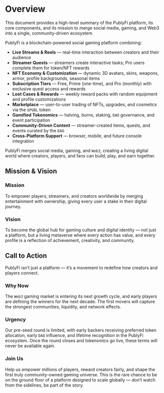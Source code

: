 # Overview

This document provides a high-level summary of the PublyFi platform, its core components, and its mission to merge social media, gaming, and Web3 into a single, community-driven ecosystem.

PublyFi is a blockchain-powered social gaming platform combining:
*   **Live Streams & Reels** — real-time interaction between creators and their audience
*   **Streamer Quests** — streamers create interactive tasks; Pro users complete them for token/NFT rewards
*   **NFT Economy & Customization** — dynamic 3D avatars, skins, weapons, armor, profile backgrounds, seasonal items
*   **Subscription Tiers** — Free, Prime (one-time), and Pro (monthly) with exclusive quest access and rewards
*   **Loot Cases & Rewards** — weekly reward packs with random equipment and profile customizations
*   **Marketplace** — user-to-user trading of NFTs, upgrades, and cosmetics via the `$PUBL` token
*   **Gamified Tokenomics** — halving, burns, staking, `DAO` governance, and event participation
*   **Community-Driven Content** — streamer-created items, quests, and events curated by the `DAO`
*   **Cross-Platform Support** — browser, mobile, and future console integration

PublyFi merges social media, gaming, and `Web3`, creating a living digital world where creators, players, and fans can build, play, and earn together.

## Mission & Vision

### Mission
To empower players, streamers, and creators worldwide by merging entertainment with ownership, giving every user a stake in their digital journey.

### Vision
To become the global hub for gaming culture and digital identity — not just a platform, but a living metaverse where every action has value, and every profile is a reflection of achievement, creativity, and community.

## Call to Action

PublyFi isn’t just a platform — it’s a movement to redefine how creators and players connect.

### Why Now
The `Web3` gaming market is entering its next growth cycle, and early players are defining the winners for the next decade. The first movers will capture the strongest communities, liquidity, and network effects.

### Urgency
Our pre-seed round is limited, with early backers receiving preferred token allocation, early `DAO` influence, and lifetime recognition in the PublyFi ecosystem. Once the round closes and tokenomics go live, these terms will never be available again.

### Join Us
Help us empower millions of players, reward creators fairly, and shape the first truly community-owned gaming universe. This is the rare chance to be on the ground floor of a platform designed to scale globally — don’t watch from the sidelines, be part of the story.